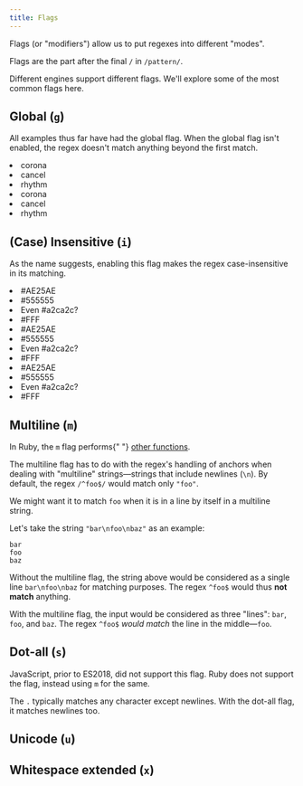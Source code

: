 ```yaml
---
title: Flags
---
```


Flags (or "modifiers") allow us to put regexes into different "modes".

Flags are the part after the final `/` in `/pattern/`.

Different engines support different flags. We'll explore some of the most common flags here.

## Global (`g`)

All examples thus far have had the global flag. When the global flag isn't enabled, the regex doesn't match anything beyond the first match.

<Example regex={/[aeiou]/g}>
    <li>corona</li>
    <li>cancel</li>
    <li>rhythm</li>
</Example>

<Example regex={/[aeiou]/}>
    <li>corona</li>
    <li>cancel</li>
    <li>rhythm</li>
</Example>

## (Case) Insensitive (`i`)

As the name suggests, enabling this flag makes the regex case-insensitive in its matching.

<Example regex={/#[0-9A-F]{6}/i}>
    <li>#AE25AE</li>
    <li>#555555</li>
    <li>Even #a2ca2c?</li>
    <li>#FFF</li>
</Example>

<Example regex={/#[0-9A-F]{6}/}>
    <li>#AE25AE</li>
    <li>#555555</li>
    <li>Even #a2ca2c?</li>
    <li>#FFF</li>
</Example>

<Example regex={/#[0-9A-Fa-f]{6}/}>
    <li>#AE25AE</li>
    <li>#555555</li>
    <li>Even #a2ca2c?</li>
    <li>#FFF</li>
</Example>

## Multiline (`m`)

<Support>
    In Ruby, the <code>m</code> flag performs{" "}
    <a href="#dot-all-s">other functions</a>.
</Support>

The multiline flag has to do with the regex's handling of anchors when dealing with "multiline" strings—strings that include newlines (`\n`). By default, the regex `/^foo$/` would match only `"foo"`.

We might want it to match `foo` when it is in a line by itself in a multiline string.

Let's take the string `"bar\nfoo\nbaz"` as an example:

```
bar
foo
baz
```

Without the multiline flag, the string above would be considered as a single line `bar\nfoo\nbaz` for matching purposes. The regex `^foo$` would thus **not match** anything.

With the multiline flag, the input would be considered as three "lines": `bar`, `foo`, and `baz`. The regex `^foo$` _would match_ the line in the middle—`foo`.

## Dot-all (`s`)

<Support>
    JavaScript, prior to ES2018, did not support this flag. Ruby does not
    support the flag, instead using <code>m</code> for the same.
</Support>

The `.` typically matches any character except newlines. With the dot-all flag, it matches newlines too.

## Unicode (`u`)

## Whitespace extended (`x`)
